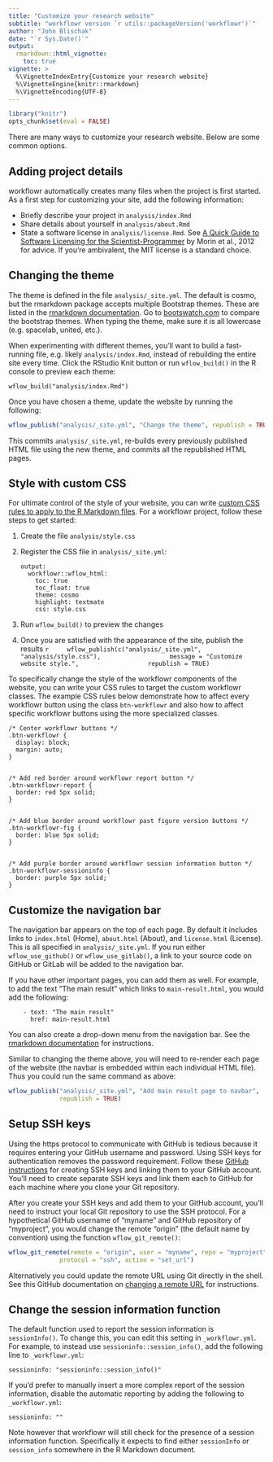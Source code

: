 ---
title: "Customize your research website"
subtitle: "workflowr version `r utils::packageVersion('workflowr')`"
author: "John Blischak"
date: "`r Sys.Date()`"
output:
  rmarkdown::html_vignette:
    toc: true
vignette: >
  %\VignetteIndexEntry{Customize your research website}
  %\VignetteEngine{knitr::rmarkdown}
  %\VignetteEncoding{UTF-8}
---

```{r chunk-options, include=FALSE}
library("knitr")
opts_chunk$set(eval = FALSE)
```

There are many ways to customize your research website. Below are some common
options.

## Adding project details

workflowr automatically creates many files when the project is first started. As
a first step for customizing your site, add the following information:

* Briefly describe your project in `analysis/index.Rmd`
* Share details about yourself in `analysis/about.Rmd`
* State a software license in `analysis/license.Rmd`. See [A Quick Guide to
Software Licensing for the Scientist-Programmer][morin2012] by Morin et al.,
2012 for advice. If you're ambivalent, the MIT license is a standard choice.

[morin2012]: https://journals.plos.org/ploscompbiol/article?id=10.1371/journal.pcbi.1002598

## Changing the theme

The theme is defined in the file `analysis/_site.yml`. The default is cosmo, but
the rmarkdown package accepts multiple Bootstrap themes. These are listed in the
[rmarkdown documentation][rmd-themes]. Go to 
[bootswatch.com](https://bootswatch.com/) to compare the bootstrap themes. When
typing the theme, make sure it is all lowercase (e.g. spacelab, united, etc.).

When experimenting with different themes, you'll want to build a fast-running
file, e.g. likely `analysis/index.Rmd`, instead of rebuilding the entire site
every time. Click the RStudio Knit button or run `wflow_build()` in the R
console to preview each theme:

```
wflow_build("analysis/index.Rmd")
```

Once you have chosen a theme, update the website by running the following:

```{r wflow-publish-theme}
wflow_publish("analysis/_site.yml", "Change the theme", republish = TRUE)
```

This commits `analysis/_site.yml`, re-builds every previously published HTML
file using the new theme, and commits all the republished HTML pages.

[rmd-themes]: https://bookdown.org/yihui/rmarkdown/html-document.html

## Style with custom CSS

For ultimate control of the style of your website, you can write [custom CSS
rules to apply to the R Markdown files][custom-css]. For a workflowr project,
follow these steps to get started:

1. Create the file `analysis/style.css`
1. Register the CSS file in `analysis/_site.yml`:

    ```
    output:
      workflowr::wflow_html:
        toc: true
        toc_float: true
        theme: cosmo
        highlight: textmate
        css: style.css
    ```
1. Run `wflow_build()` to preview the changes
1. Once you are satisfied with the appearance of the site, publish the results
    ```{r custom-css-publish, eval=FALSE}
    wflow_publish(c("analysis/_site.yml", "analysis/style.css"),
                  message = "Customize website style.",
                  republish = TRUE)
    ```

[custom-css]: https://bookdown.org/yihui/rmarkdown/html-document.html#custom-css

To specifically change the style of the workflowr components of the website, you
can write your CSS rules to target the custom workflowr classes. The example CSS
rules below demonstrate how to affect every workflowr button using the class
`btn-workflowr` and also how to affect specific workflowr buttons using the more
specialized classes.

```
/* Center workflowr buttons */
.btn-workflowr {
  display: block;
  margin: auto;
}


/* Add red border around workflowr report button */
.btn-workflowr-report {
  border: red 5px solid;
}


/* Add blue border around workflowr past figure version buttons */
.btn-workflowr-fig {
  border: blue 5px solid;
}


/* Add purple border around workflowr session information button */
.btn-workflowr-sessioninfo {
  border: purple 5px solid;
}
```

## Customize the navigation bar

The navigation bar appears on the top of each page. By default it includes links
to `index.html` (Home), `about.html` (About), and `license.html` (License). This
is all specified in `analysis/_site.yml`. If you run either `wflow_use_github()`
or `wflow_use_gitlab()`, a link to your source code on GitHub or GitLab will be
added to the navigation bar.

If you have other important pages, you can add them as well. For example, to add
the text "The main result" which links to `main-result.html`, you would add the
following:

```
    - text: "The main result"
      href: main-result.html
```

You can also create a drop-down menu from the navigation bar. See the [rmarkdown
documentation][navbar] for instructions.

Similar to changing the theme above, you will need to re-render each page of the
website (the navbar is embedded within each individual HTML file). Thus you
could run the same command as above:

```{r wflow-publish-navbar}
wflow_publish("analysis/_site.yml", "Add main result page to navbar",
              republish = TRUE)
```

[navbar]: https://bookdown.org/yihui/rmarkdown/rmarkdown-site.html

## Setup SSH keys

Using the https protocol to communicate with GitHub is tedious because it
requires entering your GitHub username and password. Using SSH keys for
authentication removes the password requirement. Follow these [GitHub
instructions][ssh] for creating SSH keys and linking them to your GitHub
account. You'll need to create separate SSH keys and link them each to GitHub
for each machine where you clone your Git repository.

After you create your SSH keys and add them to your GitHub account, you'll need
to instruct your local Git repository to use the SSH protocol. For a
hypothetical GitHub username of "myname" and GitHub repository of "myproject",
you would change the remote "origin" (the default name by convention) using the
function `wflow_git_remote()`:

```{r https-to-ssh}
wflow_git_remote(remote = "origin", user = "myname", repo = "myproject",
              protocol = "ssh", action = "set_url")
```

Alternatively you could update the remote URL using Git directly in the shell.
See this GitHub documentation on [changing a remote URL][set-url] for
instructions.

[ssh]: https://docs.github.com/articles/generating-an-ssh-key
[set-url]: https://docs.github.com/articles/changing-a-remote-s-url

## Change the session information function

The default function used to report the session information is `sessionInfo()`.
To change this, you can edit this setting in `_workflowr.yml`. For example, to
instead use `sessioninfo::session_info()`, add the following line to
`_workflowr.yml`:

```
sessioninfo: "sessioninfo::session_info()"
```

If you'd prefer to manually insert a more complex report of the session
information, disable the automatic reporting by adding the following to
`_workflowr.yml`:

```
sessioninfo: ""
```

Note however that workflowr will still check for the presence of a session
information function. Specifically it expects to find either `sessionInfo` or
`session_info` somewhere in the R Markdown document.
